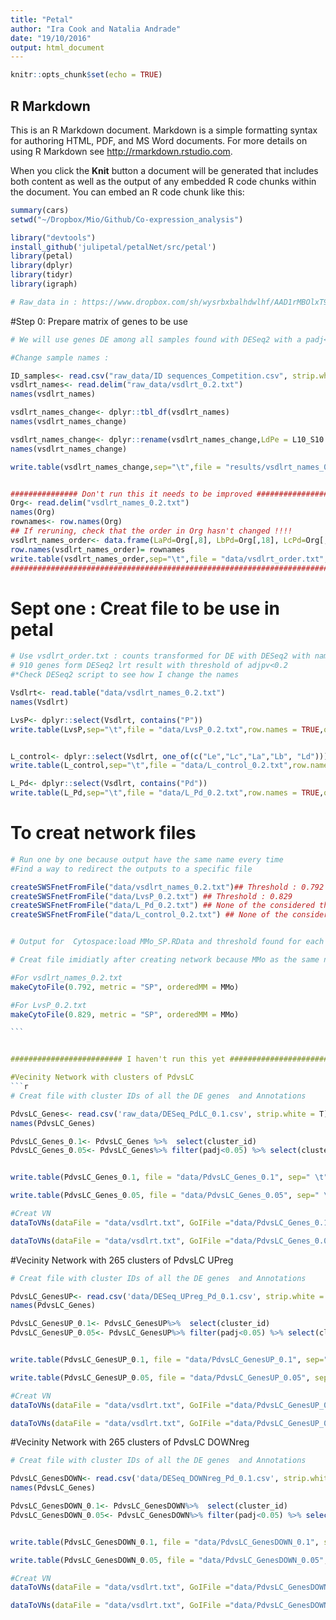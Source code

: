 ```yaml
---
title: "Petal"
author: "Ira Cook and Natalia Andrade"
date: "19/10/2016"
output: html_document
---
```


```r
knitr::opts_chunk$set(echo = TRUE)
```

## R Markdown

This is an R Markdown document. Markdown is a simple formatting syntax for authoring HTML, PDF, and MS Word documents. For more details on using R Markdown see <http://rmarkdown.rstudio.com>.

When you click the **Knit** button a document will be generated that includes both content as well as the output of any embedded R code chunks within the document. You can embed an R code chunk like this:

```r
summary(cars)
setwd("~/Dropbox/Mio/Github/Co-expression_analysis") 

library("devtools")
install_github('julipetal/petalNet/src/petal')
library(petal)
library(dplyr)
library(tidyr)
library(igraph)

# Raw_data in : https://www.dropbox.com/sh/wysrbxbalhdwlhf/AAD1rMBOlxT9gjGFP9Fa-yUBa?dl=0
```

#Step 0: Prepare matrix of genes to be use
```r
# We will use genes DE among all samples found with DESeq2 with a padj<0.2 threshold

#Change sample names :

ID_samples<- read.csv("raw_data/ID sequences_Competition.csv", strip.white = TRUE)
vsdlrt_names<- read.delim("raw_data/vsdlrt_0.2.txt")
names(vsdlrt_names)

vsdlrt_names_change<- dplyr::tbl_df(vsdlrt_names)
names(vsdlrt_names_change)

vsdlrt_names_change<- dplyr::rename(vsdlrt_names_change,LdPe = L10_S10.bam, LdPf= L11_S11.bam, LdPd= L12_S12.bam, LePe= L13_S13.bam, Le= L14_S14.bam, LePf=L15_S15.bam, LePd= L16_S16.bam, LcPe= L17_S10.bam, Lc= L18_S11.bam, LcPf= L19_S12.bam, LaPd= L1_S1.bam, LcPd= L20_S13.bam, La= L2_S2.bam, LaPf=L3_S3.bam, LaPe= L4_S4.bam, Lb= L5_S5.bam, LbPe=  L6_S6.bam, LbPd= L7_S7.bam, LbPf= L8_S8.bam, Ld= L9_S9.bam)
names(vsdlrt_names_change)

write.table(vsdlrt_names_change,sep="\t",file = "results/vsdlrt_names_0.2.txt",row.names = TRUE,quote = FALSE)


############### Don't run this it needs to be improved ################################
Org<- read.delim("vsdlrt_names_0.2.txt")
names(Org)
rownames<- row.names(Org)
## If reruning, check that the order in Org hasn't changed !!!!
vsdlrt_names_order<- data.frame(LaPd=Org[,8], LbPd=Org[,18], LcPd=Org[,12], LdPd=Org[,3], LePd=Org[,7], LaPe=Org[,15], LbPe=Org[,17],LcPe=Org[,8], LdPe=Org[,1], LePe=Org[,4], LaPf=Org[,14], LbPf=Org[,19], LcPf=Org[,10], LdPf=Org[,2], LePf=Org[,6], La=Org[,13], Lb=Org[,16], Lc=Org[,9], Ld=Org[,20],Le=Org[,5])
row.names(vsdlrt_names_order)= rownames
write.table(vsdlrt_names_order,sep="\t",file = "data/vsdlrt_order.txt",row.names = TRUE,quote = FALSE)
#################################################################################################
```

# Sept one : Creat file to be use in petal
```r
# Use vsdlrt_order.txt : counts transformed for DE with DESeq2 with names that make more sense 
# 910 genes form DESeq2 lrt result with threshold of adjpv<0.2 
#*Check DESeq2 script to see how I change the names

Vsdlrt<- read.table("data/vsdlrt_names_0.2.txt")
names(Vsdlrt)

LvsP<- dplyr::select(Vsdlrt, contains("P"))
write.table(LvsP,sep="\t",file = "data/LvsP_0.2.txt",row.names = TRUE,quote = FALSE)


L_control<- dplyr::select(Vsdlrt, one_of(c("Le","Lc","La","Lb", "Ld")))
write.table(L_control,sep="\t",file = "data/L_control_0.2.txt",row.names = TRUE,quote = FALSE)

L_Pd<- dplyr::select(Vsdlrt, contains("Pd"))
write.table(L_Pd,sep="\t",file = "data/L_Pd_0.2.txt",row.names = TRUE,quote = FALSE)


```

# To creat network files
````r
# Run one by one because output have the same name every time
#Find a way to redirect the outputs to a specific file

createSWSFnetFromFile("data/vsdlrt_names_0.2.txt")## Threshold : 0.792
createSWSFnetFromFile("data/LvsP_0.2.txt") ## Threshold : 0.829
createSWSFnetFromFile("data/L_Pd_0.2.txt") ## None of the considered thresholds produce a scale-free and small-world network
createSWSFnetFromFile("data/L_control_0.2.txt") ## None of the considered thresholds produce a scale-free and small-world network


# Output for  Cytospace:load MMo_SP.RData and threshold found for each network.

# Creat file imidiatly after creating network because MMo as the same name for any network.

#For vsdlrt_names_0.2.txt
makeCytoFile(0.792, metric = "SP", orderedMM = MMo)

#For LvsP_0.2.txt
makeCytoFile(0.829, metric = "SP", orderedMM = MMo)

``` 


######################### I haven't run this yet #################################

#Vecinity Network with clusters of PdvsLC
```r
# Creat file with cluster IDs of all the DE genes  and Annotations

PdvsLC_Genes<- read.csv('raw_data/DESeq_PdLC_0.1.csv', strip.white = T)
names(PdvsLC_Genes)

PdvsLC_Genes_0.1<- PdvsLC_Genes %>%  select(cluster_id) 
PdvsLC_Genes_0.05<- PdvsLC_Genes%>% filter(padj<0.05) %>% select(cluster_id) 


write.table(PdvsLC_Genes_0.1, file = "data/PdvsLC_Genes_0.1", sep=" \t")

write.table(PdvsLC_Genes_0.05, file = "data/PdvsLC_Genes_0.05", sep=" \t")

#Creat VN 
dataToVNs(dataFile = "data/vsdlrt.txt", GoIFile ="data/PdvsLC_Genes_0.1")

dataToVNs(dataFile = "data/vsdlrt.txt", GoIFile ="data/PdvsLC_Genes_0.05")

````
#Vecinity Network with 265  clusters of PdvsLC UPreg
```r
# Creat file with cluster IDs of all the DE genes  and Annotations

PdvsLC_GenesUP<- read.csv('data/DESeq_UPreg_Pd_0.1.csv', strip.white = T)
names(PdvsLC_Genes)

PdvsLC_GenesUP_0.1<- PdvsLC_GenesUP%>%  select(cluster_id) 
PdvsLC_GenesUP_0.05<- PdvsLC_GenesUP%>% filter(padj<0.05) %>% select(cluster_id) 


write.table(PdvsLC_GenesUP_0.1, file = "data/PdvsLC_GenesUP_0.1", sep=" \t")

write.table(PdvsLC_GenesUP_0.05, file = "data/PdvsLC_GenesUP_0.05", sep=" \t")

#Creat VN 
dataToVNs(dataFile = "data/vsdlrt.txt", GoIFile ="data/PdvsLC_GenesUP_0.1")

dataToVNs(dataFile = "data/vsdlrt.txt", GoIFile ="data/PdvsLC_GenesUP_0.05")


````
#Vecinity Network with 265  clusters of PdvsLC DOWNreg
```r
# Creat file with cluster IDs of all the DE genes  and Annotations

PdvsLC_GenesDOWN<- read.csv('data/DESeq_DOWNreg_Pd_0.1.csv', strip.white = T)
names(PdvsLC_Genes)

PdvsLC_GenesDOWN_0.1<- PdvsLC_GenesDOWN%>%  select(cluster_id) 
PdvsLC_GenesDOWN_0.05<- PdvsLC_GenesDOWN%>% filter(padj<0.05) %>% select(cluster_id) 


write.table(PdvsLC_GenesDOWN_0.1, file = "data/PdvsLC_GenesDOWN_0.1", sep=" \t")

write.table(PdvsLC_GenesDOWN_0.05, file = "data/PdvsLC_GenesDOWN_0.05", sep=" \t")

#Creat VN 
dataToVNs(dataFile = "data/vsdlrt.txt", GoIFile ="data/PdvsLC_GenesDOWN_0.1")

dataToVNs(dataFile = "data/vsdlrt.txt", GoIFile ="data/PdvsLC_GenesDOWN_0.05")


````
